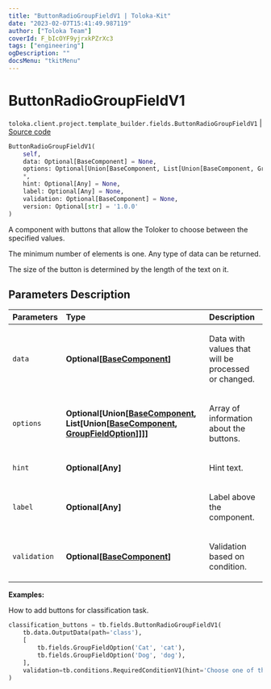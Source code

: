 ```yaml
---
title: "ButtonRadioGroupFieldV1 | Toloka-Kit"
date: "2023-02-07T15:41:49.987119"
author: ["Toloka Team"]
coverId: F_bIcOYF9yjrxkPZrXc3
tags: ["engineering"]
ogDescription: ""
docsMenu: "tkitMenu"
---
```


# ButtonRadioGroupFieldV1
`toloka.client.project.template_builder.fields.ButtonRadioGroupFieldV1` | [Source code](https://github.com/Toloka/toloka-kit/blob/v1.1.3/src/client/project/template_builder/fields.py#L115)

```python
ButtonRadioGroupFieldV1(
    self,
    data: Optional[BaseComponent] = None,
    options: Optional[Union[BaseComponent, List[Union[BaseComponent, GroupFieldOption]]]] = None,
    *,
    hint: Optional[Any] = None,
    label: Optional[Any] = None,
    validation: Optional[BaseComponent] = None,
    version: Optional[str] = '1.0.0'
)
```

A component with buttons that allow the Toloker to choose between the specified values.

The minimum number of elements is one. Any type of data can be returned.

The size of the button is determined by the length of the text on it.

## Parameters Description

| Parameters | Type | Description |
| :----------| :----| :-----------|
`data`|**Optional\[[BaseComponent](/docs-new/toloka-kit/reference/toloka.client.project.template_builder.base.BaseComponent)\]**|<p>Data with values that will be processed or changed.</p>
`options`|**Optional\[Union\[[BaseComponent](/docs-new/toloka-kit/reference/toloka.client.project.template_builder.base.BaseComponent), List\[Union\[[BaseComponent](/docs-new/toloka-kit/reference/toloka.client.project.template_builder.base.BaseComponent), [GroupFieldOption](/docs-new/toloka-kit/reference/toloka.client.project.template_builder.fields.GroupFieldOption)\]\]\]\]**|<p>Array of information about the buttons.</p>
`hint`|**Optional\[Any\]**|<p>Hint text.</p>
`label`|**Optional\[Any\]**|<p>Label above the component.</p>
`validation`|**Optional\[[BaseComponent](/docs-new/toloka-kit/reference/toloka.client.project.template_builder.base.BaseComponent)\]**|<p>Validation based on condition.</p>

**Examples:**

How to add buttons for classification task.

```python
classification_buttons = tb.fields.ButtonRadioGroupFieldV1(
    tb.data.OutputData(path='class'),
    [
        tb.fields.GroupFieldOption('Cat', 'cat'),
        tb.fields.GroupFieldOption('Dog', 'dog'),
    ],
    validation=tb.conditions.RequiredConditionV1(hint='Choose one of the answer options'),
)
```
